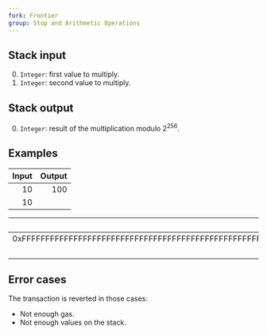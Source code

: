 ```yaml
---
fork: Frontier
group: Stop and Arithmetic Operations
---
```


## Stack input

0. `Integer`: first value to multiply.
1. `Integer`: second value to multiply.

## Stack output

0. `Integer`: result of the multiplication modulo 2<sup>256</sup>.

## Examples

| Input | Output |
|------:|-------:|
| 10 | 100 |
| 10 | |

| Input | Output |
|------:|-------:|
| 0xFFFFFFFFFFFFFFFFFFFFFFFFFFFFFFFFFFFFFFFFFFFFFFFFFFFFFFFFFFFFFFFF | 0xFFFFFFFFFFFFFFFFFFFFFFFFFFFFFFFFFFFFFFFFFFFFFFFFFFFFFFFFFFFFFFFE |
| | 2 | |

## Error cases

The transaction is reverted in those cases:
- Not enough gas.
- Not enough values on the stack.
